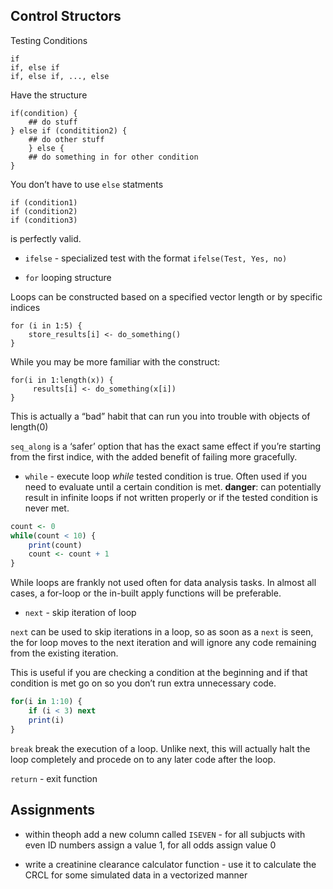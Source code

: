 ## Control Structors 

Testing Conditions

```
if
if, else if 
if, else if, ..., else
```

Have the structure

```
if(condition) {
    ## do stuff
} else if (conditition2) {
    ## do other stuff
    } else {
    ## do something in for other condition
}
```

You don't have to use `else` statments

```
if (condition1)
if (condition2)
if (condition3)
```

is perfectly valid.

* `ifelse` - specialized test with the format `ifelse(Test, Yes, no)`

* `for` looping structure

Loops can be constructed based on a specified vector length or by specific indices

```
for (i in 1:5) {
    store_results[i] <- do_something()
}
```

While you may be more familiar with the construct:

```
for(i in 1:length(x)) {
     results[i] <- do_something(x[i])
}
```

This is actually a "bad" habit that can run you into trouble with objects of length(0)

`seq_along` is a 'safer' option that has the exact same effect if you're starting from the first indice, with the added benefit of failing more gracefully.

* `while` - execute loop *while* tested condition is true. Often used if you need to evaluate until a certain condition is met. **danger**: can potentially result in infinite loops if not written properly or if the tested condition is never met.

```r
count <- 0
while(count < 10) {
    print(count)
    count <- count + 1
}
```

While loops are frankly not used often for data analysis tasks. In almost all cases, a for-loop
or the in-built apply functions will be preferable.

* `next` - skip iteration of loop

`next` can be used to skip iterations in a loop, so as soon as a `next` is seen, the for
loop moves to the next iteration and will ignore any code remaining from the existing iteration.

This is useful if you are checking a condition at the beginning and if that condition is met
go on so you don't run extra unnecessary code.

```r
for(i in 1:10) {
    if (i < 3) next
    print(i)
}
```

`break` break the execution of a loop. Unlike next, this will actually halt the loop completely 
and procede on to any later code after the loop.

`return` - exit function


## Assignments

* within theoph add a new column called `ISEVEN` - for all subjucts with even ID numbers assign a value 1, for all odds assign value 0

* write a creatinine clearance calculator function - use it to calculate the CRCL for some simulated data in a vectorized manner